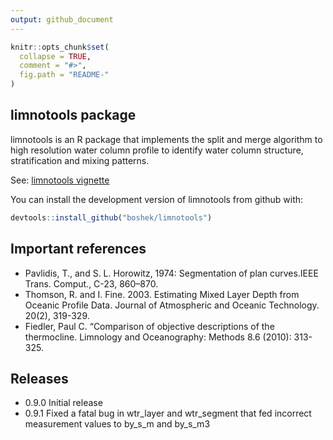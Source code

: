 ```yaml
---
output: github_document
---
```


<!-- README.md is generated from README.Rmd. Please edit that file -->

```r
knitr::opts_chunk$set(
  collapse = TRUE,
  comment = "#>",
  fig.path = "README-"
)
```
## limnotools package 
limnotools is an R package that implements the split and merge algorithm to high resolution water column profile to identify water column structure, stratification and mixing patterns. 

See: [limnotools vignette](https://github.com/boshek/limnotools/blob/master/vignettes/limnotools.md)

You can install the development version of limnotools from github with:
```r
devtools::install_github("boshek/limnotools")
```

## Important references
- Pavlidis, T., and S. L. Horowitz, 1974: Segmentation of plan curves.IEEE Trans. Comput., C-23, 860–870.
- Thomson, R. and I. Fine. 2003. Estimating Mixed Layer Depth from Oceanic Profile Data. Journal of Atmospheric and Oceanic Technology. 20(2), 319-329.
- Fiedler, Paul C. "Comparison of objective descriptions of the thermocline. Limnology and Oceanography: Methods 8.6 (2010): 313-325.

## Releases
- 0.9.0 Initial release
- 0.9.1 Fixed a fatal bug in wtr_layer and wtr_segment that fed incorrect measurement values to by_s_m and by_s_m3
